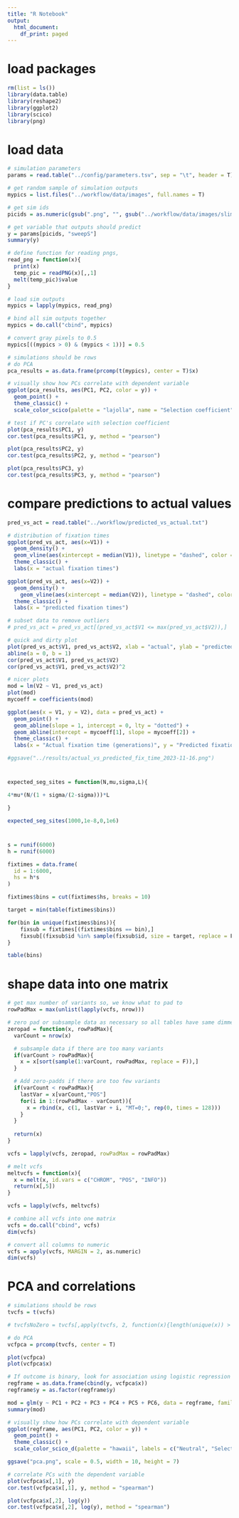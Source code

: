 ```yaml
---
title: "R Notebook"
output:
  html_document:
    df_print: paged
---
```



# load packages
```r
rm(list = ls())
library(data.table)
library(reshape2)
library(ggplot2)
library(scico)
library(png)
```

# load data
```r
# simulation parameters
params = read.table("../config/parameters.tsv", sep = "\t", header = T)

# get random sample of simulation outputs
mypics = list.files("../workflow/data/images", full.names = T)

# get sim ids
picids = as.numeric(gsub(".png", "", gsub("../workflow/data/images/slim_", "", mypics)))

# get variable that outputs should predict 
y = params[picids, "sweepS"]
summary(y)

# define function for reading pngs,
read_png = function(x){
  print(x)
  temp_pic = readPNG(x)[,,1]
  melt(temp_pic)$value
}

# load sim outputs
mypics = lapply(mypics, read_png)

# bind all sim outputs together
mypics = do.call("cbind", mypics)

# convert gray pixels to 0.5
mypics[((mypics > 0) & (mypics < 1))] = 0.5

# simulations should be rows
# do PCA
pca_results = as.data.frame(prcomp(t(mypics), center = T)$x)

# visually show how PCs correlate with dependent variable
ggplot(pca_results, aes(PC1, PC2, color = y)) +
  geom_point() +
  theme_classic() +
  scale_color_scico(palette = "lajolla", name = "Selection coefficient")

# test if PC's correlate with selection coefficient
plot(pca_results$PC1, y)
cor.test(pca_results$PC1, y, method = "pearson")

plot(pca_results$PC2, y)
cor.test(pca_results$PC2, y, method = "pearson")

plot(pca_results$PC3, y)
cor.test(pca_results$PC3, y, method = "pearson")
```

# compare predictions to actual values
```r
pred_vs_act = read.table("../workflow/predicted_vs_actual.txt")

# distribution of fixation times
ggplot(pred_vs_act, aes(x=V1)) +
  geom_density() +
  geom_vline(aes(xintercept = median(V1)), linetype = "dashed", color = "blue") +
  theme_classic() +
  labs(x = "actual fixation times")

ggplot(pred_vs_act, aes(x=V2)) +
  geom_density() +
    geom_vline(aes(xintercept = median(V2)), linetype = "dashed", color = "blue") +
  theme_classic() +
  labs(x = "predicted fixation times")

# subset data to remove outliers
# pred_vs_act = pred_vs_act[(pred_vs_act$V1 <= max(pred_vs_act$V2)),]

# quick and dirty plot
plot(pred_vs_act$V1, pred_vs_act$V2, xlab = "actual", ylab = "predicted")
abline(a = 0, b = 1)
cor(pred_vs_act$V1, pred_vs_act$V2)
cor(pred_vs_act$V1, pred_vs_act$V2)^2

# nicer plots
mod = lm(V2 ~ V1, pred_vs_act)
plot(mod)
mycoeff = coefficients(mod)

ggplot(aes(x = V1, y = V2), data = pred_vs_act) +
  geom_point() +
  geom_abline(slope = 1, intercept = 0, lty = "dotted") +
  geom_abline(intercept = mycoeff[1], slope = mycoeff[2]) +
  theme_classic() +
  labs(x = "Actual fixation time (generations)", y = "Predicted fixation time (generations)")

#ggsave("../results/actual_vs_predicted_fix_time_2023-11-16.png")
```

#
```r
expected_seg_sites = function(N,mu,sigma,L){

4*mu*(N/(1 + sigma/(2-sigma)))*L

}

expected_seg_sites(1000,1e-8,0,1e6)
```

#
```r
s = runif(6000)
h = runif(6000)

fixtimes = data.frame(
  id = 1:6000,
  hs = h*s
)

fixtimes$bins = cut(fixtimes$hs, breaks = 10)

target = min(table(fixtimes$bins))

for(bin in unique(fixtimes$bins)){
    fixsub = fixtimes[(fixtimes$bins == bin),]
    fixsub[(fixsub$id %in% sample(fixsub$id, size = target, replace = F)),]
}

table(bins)


```

# shape data into one matrix
```r
# get max number of variants so, we know what to pad to
rowPadMax = max(unlist(lapply(vcfs, nrow)))

# zero pad or subsample data as necessary so all tables have same dimmensions
zeropad = function(x, rowPadMax){
  varCount = nrow(x)

  # subsample data if there are too many variants
  if(varCount > rowPadMax){
    x = x[sort(sample(1:varCount, rowPadMax, replace = F)),]
  }

  # Add zero-padds if there are too few variants
  if(varCount < rowPadMax){
    lastVar = x[varCount,"POS"]
    for(i in 1:(rowPadMax - varCount)){
      x = rbind(x, c(1, lastVar + i, "MT=0;", rep(0, times = 128)))
    }
  }
  
  return(x)
}

vcfs = lapply(vcfs, zeropad, rowPadMax = rowPadMax)

# melt vcfs
meltvcfs = function(x){
  x = melt(x, id.vars = c("CHROM", "POS", "INFO"))
  return(x[,5])
}

vcfs = lapply(vcfs, meltvcfs)

# combine all vcfs into one matrix
vcfs = do.call("cbind", vcfs)
dim(vcfs)

# convert all columns to numeric
vcfs = apply(vcfs, MARGIN = 2, as.numeric)
dim(vcfs)
```

# PCA and correlations
```r
# simulations should be rows
tvcfs = t(vcfs)

# tvcfsNoZero = tvcfs[,apply(tvcfs, 2, function(x){length(unique(x)) > 1})]

# do PCA
vcfpca = prcomp(tvcfs, center = T)

plot(vcfpca)
plot(vcfpca$x)

# If outcome is binary, look for association using logistic regression
regframe = as.data.frame(cbind(y, vcfpca$x))
regframe$y = as.factor(regframe$y)

mod = glm(y ~ PC1 + PC2 + PC3 + PC4 + PC5 + PC6, data = regframe, family = "binomial")
summary(mod)

# visually show how PCs correlate with dependent variable
ggplot(regframe, aes(PC1, PC2, color = y)) +
  geom_point() +
  theme_classic() +
  scale_color_scico_d(palette = "hawaii", labels = c("Neutral", "Selective sweep"), name = "Simulation")

ggsave("pca.png", scale = 0.5, width = 10, height = 7)

# correlate PCs with the dependent variable
plot(vcfpca$x[,1], y)
cor.test(vcfpca$x[,1], y, method = "spearman")

plot(vcfpca$x[,2], log(y))
cor.test(vcfpca$x[,2], log(y), method = "spearman")
```

